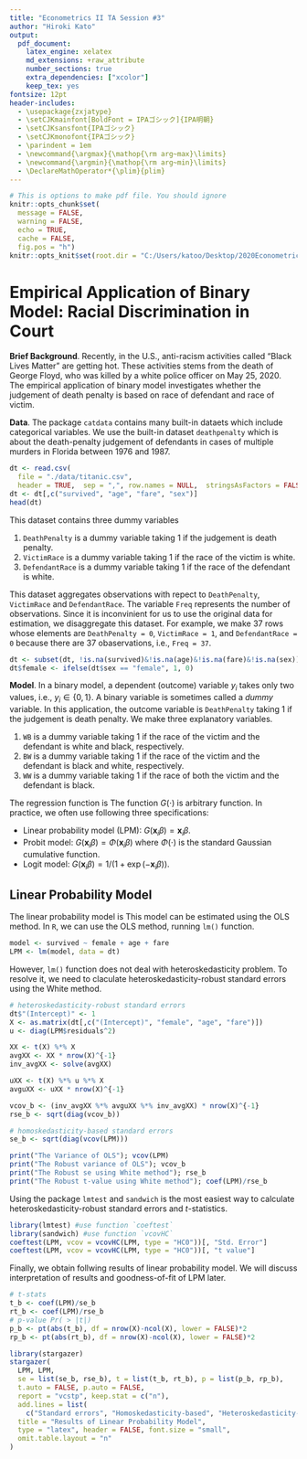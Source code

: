 ```yaml
---
title: "Econometrics II TA Session #3"
author: "Hiroki Kato"
output:
  pdf_document:
    latex_engine: xelatex
    md_extensions: +raw_attribute
    number_sections: true
    extra_dependencies: ["xcolor"]
    keep_tex: yes
fontsize: 12pt
header-includes:
  - \usepackage{zxjatype}
  - \setCJKmainfont[BoldFont = IPAゴシック]{IPA明朝}
  - \setCJKsansfont{IPAゴシック}
  - \setCJKmonofont{IPAゴシック}
  - \parindent = 1em
  - \newcommand{\argmax}{\mathop{\rm arg~max}\limits}
  - \newcommand{\argmin}{\mathop{\rm arg~min}\limits}
  - \DeclareMathOperator*{\plim}{plim}
---
```


```r
# This is options to make pdf file. You should ignore
knitr::opts_chunk$set(
  message = FALSE, 
  warning = FALSE, 
  echo = TRUE, 
  cache = FALSE,
  fig.pos = "h")
knitr::opts_knit$set(root.dir = "C:/Users/katoo/Desktop/2020EconometricsTA/R")
```

# Empirical Application of Binary Model: Racial Discrimination in Court

**Brief Background**.
Recently, in the U.S., anti-racism activities called "Black Lives Matter" are getting hot.
These activities stems from the death of George Floyd,
who was killed by a white police officer on May 25, 2020.
The empirical application of binary model investigates 
whether the judgement of death penalty is based on race of defendant and race of victim.

\noindent
**Data**.
The package `catdata` contains many built-in dataets which include categorical variables.
We use the built-in dataset `deathpenalty` which is about the death-penalty judgement of defendants 
in cases of multiple murders in Florida between 1976 and 1987.

```r
dt <- read.csv(
  file = "./data/titanic.csv", 
  header = TRUE,  sep = ",", row.names = NULL,  stringsAsFactors = FALSE)
dt <- dt[,c("survived", "age", "fare", "sex")]
head(dt)
```

This dataset contains three dummy variables

1. `DeathPenalty` is a dummy variable taking 1 if the judgement is death penalty.
2. `VictimRace` is a dummy variable taking 1 if the race of the victim is white.
3. `DefendantRace` is a dummy variable taking 1 if the race of the defendant is white.

This dataset aggregates observations with repect to `DeathPenalty`, `VictimRace` and `DefendantRace`.
The variable `Freq` represents the number of observations.
Since it is inconvinient for us to use the original data for estimation,
we disaggregate this dataset.
For example, we make 37 rows whose elements are `DeathPenalty = 0`, `VictimRace = 1`, and `DefendantRace = 0` because 
there are 37 obaservations, i.e., `Freq = 37`.

```r
dt <- subset(dt, !is.na(survived)&!is.na(age)&!is.na(fare)&!is.na(sex))
dt$female <- ifelse(dt$sex == "female", 1, 0)
```

\noindent
**Model**.
In a binary model, a dependent (outcome) variable $y_i$ takes only two values, i.e., $y_i \in \{0, 1\}$.
A binary variable is sometimes called a *dummy* variable.
In this application, the outcome variable is `DeathPenalty` taking 1 if the judgement is death penalty.
We make three explanatory variables.

1. `WB` is a dummy variable taking 1 if the race of the victim and the defendant is white and black, respectively.
2. `BW` is a dummy variable taking 1 if the race of the victim and the defendant is black and white, respectively.
3. `WW` is a dummy variable taking 1 if the race of both the victim and the defendant is black.

The regression function is 
\begin{equation*}
  \begin{split}
    &\mathbb{E}[DeathPenalty | WB, BW, WW] \\
    =& \mathbb{P}[DeathPenalty = 1 | WB, BW, WW]
    = G(\beta_0 + \beta_1 WB + \beta_2 BW + \beta3 WW).
  \end{split}
\end{equation*}
The function $G(\cdot)$ is arbitrary function. In practice, we often use following three specifications:

- Linear probability model (LPM): $G(\mathbf{x}_i \beta) = \mathbf{x}_i \beta$.
- Probit model: $G(\mathbf{x}_i \beta) = \Phi(\mathbf{x}_i \beta)$ where $\Phi(\cdot)$ is the standard Gaussian cumulative function.
- Logit model: $G(\mathbf{x}_i \beta) = 1/(1 + \exp(-\mathbf{x}_i \beta))$.

## Linear Probability Model

The linear probability model is 
\begin{equation*}
  \mathbb{P}[DeathPenalty = 1 | WB, BW, WW]
  = \beta_0 + \beta_1 WB + \beta_2 BW + \beta3 WW
\end{equation*}
This model can be estimated using the OLS method.
In `R`, we can use the OLS method, running `lm()` function.

```R
model <- survived ~ female + age + fare
LPM <- lm(model, data = dt)
```
However, `lm()` function does not deal with heteroskedasticity problem.
To resolve it, we need to claculate heteroskedasticity-robust standard errors using the White method.
\begin{equation*}
  \hat{V}(\hat{\beta}) =
  \left( \frac{1}{n} \sum_i \mathbf{x}'_i \mathbf{x}_i  \right)^{-1}
  \left( \frac{1}{n} \sum_i \hat{u}_i^2 \mathbf{x}'_i \mathbf{x}_i \right)
  \left( \frac{1}{n} \sum_i \mathbf{x}'_i \mathbf{x}_i \right)^{-1}
\end{equation*}

```r
# heteroskedasticity-robust standard errors
dt$"(Intercept)" <- 1
X <- as.matrix(dt[,c("(Intercept)", "female", "age", "fare")])
u <- diag(LPM$residuals^2)

XX <- t(X) %*% X
avgXX <- XX * nrow(X)^{-1}
inv_avgXX <- solve(avgXX)

uXX <- t(X) %*% u %*% X
avguXX <- uXX * nrow(X)^{-1} 

vcov_b <- (inv_avgXX %*% avguXX %*% inv_avgXX) * nrow(X)^{-1}
rse_b <- sqrt(diag(vcov_b))

# homoskedasticity-based standard errors
se_b <- sqrt(diag(vcov(LPM)))

print("The Variance of OLS"); vcov(LPM)
print("The Robust variance of OLS"); vcov_b
print("The Robust se using White method"); rse_b
print("The Robust t-value using White method"); coef(LPM)/rse_b
```

Using the package `lmtest` and `sandwich` is 
the most easiest way to calculate heteroskedasticity-robust standard errors and $t$-statistics.

```r
library(lmtest) #use function `coeftest`
library(sandwich) #use function `vcovHC`
coeftest(LPM, vcov = vcovHC(LPM, type = "HC0"))[, "Std. Error"]
coeftest(LPM, vcov = vcovHC(LPM, type = "HC0"))[, "t value"]
```

Finally, we obtain follwing results of linear probability model.
We will discuss interpretation of results and goodness-of-fit of LPM later.

```r
# t-stats
t_b <- coef(LPM)/se_b 
rt_b <- coef(LPM)/rse_b
# p-value Pr( > |t|)
p_b <- pt(abs(t_b), df = nrow(X)-ncol(X), lower = FALSE)*2
rp_b <- pt(abs(rt_b), df = nrow(X)-ncol(X), lower = FALSE)*2

library(stargazer)
stargazer(
  LPM, LPM,
  se = list(se_b, rse_b), t = list(t_b, rt_b), p = list(p_b, rp_b),
  t.auto = FALSE, p.auto = FALSE,
  report = "vcstp", keep.stat = c("n"),
  add.lines = list(
    c("Standard errors", "Homoskedasticity-based", "Heteroskedasticity-robust")),
  title = "Results of Linear Probability Model",
  type = "latex", header = FALSE, font.size = "small",
  omit.table.layout = "n"
)
```
